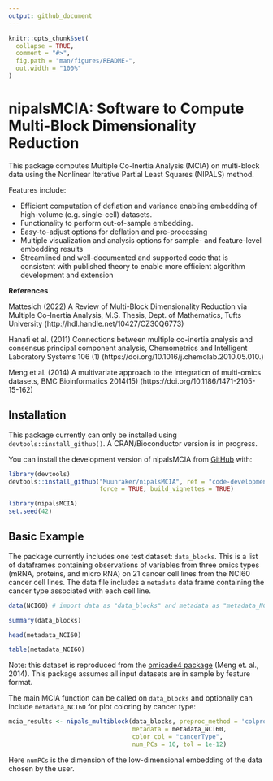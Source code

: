```yaml
---
output: github_document
---
```


<!-- README.md is generated from README.Rmd. Please edit that file -->

```r
knitr::opts_chunk$set(
  collapse = TRUE,
  comment = "#>",
  fig.path = "man/figures/README-",
  out.width = "100%"
)
```

# nipalsMCIA: Software to Compute Multi-Block Dimensionality Reduction

<!-- badges: start -->
<!-- badges: end -->

This package computes Multiple Co-Inertia Analysis (MCIA) on multi-block data
using the Nonlinear Iterative Partial Least Squares (NIPALS) method.

Features include:  

* Efficient computation of deflation and variance enabling embedding of
  high-volume (e.g. single-cell) datasets.  
* Functionality to perform out-of-sample embedding.
* Easy-to-adjust options for deflation and pre-processing
* Multiple visualization and analysis options for sample- and feature-level
  embedding results
* Streamlined and well-documented and supported code that is consistent with
  published theory to enable more efficient algorithm development and extension

**References**

Mattesich (2022) A Review of Multi-Block Dimensionality Reduction via Multiple
Co-Inertia Analysis, M.S. Thesis, Dept. of Mathematics, Tufts University (http://hdl.handle.net/10427/CZ30Q6773)

Hanafi et al. (2011) Connections between multiple co-inertia analysis and
consensus principal component analysis, Chemometrics and Intelligent Laboratory Systems 106 (1) (https://doi.org/10.1016/j.chemolab.2010.05.010.)

Meng et al. (2014) A multivariate approach to the integration of multi-omics
datasets, BMC Bioinformatics 2014(15) (https://doi.org/10.1186/1471-2105-15-162)

## Installation

This package currently can only be installed using `devtools::install_github()`.
A CRAN/Bioconductor version is in progress. 

You can install the development version of nipalsMCIA from [GitHub](https://github.com/) with:

```r
library(devtools)
devtools::install_github("Muunraker/nipalsMCIA", ref = "code-development",
                         force = TRUE, build_vignettes = TRUE)
```

```r
library(nipalsMCIA)
set.seed(42)
```

## Basic Example

The package currently includes one test dataset: `data_blocks`. This is a list
of dataframes containing  observations of variables from three omics types
(mRNA, proteins, and micro RNA)  on 21 cancer cell lines from the NCI60 cancer
cell lines. The data file includes a `metadata` data frame containing the cancer
type associated with each cell line. 

```r
data(NCI60) # import data as "data_blocks" and metadata as "metadata_NCI60"

summary(data_blocks)

head(metadata_NCI60)

table(metadata_NCI60)
```

Note: this dataset is reproduced from the [omicade4 package](https://www.bioconductor.org/packages/release/bioc/html/omicade4.html)
(Meng et. al., 2014). This package assumes all input datasets are in sample by
feature format.

The main MCIA function can be called on `data_blocks` and optionally can include
`metadata_NCI60` for plot coloring by cancer type:

```r
mcia_results <- nipals_multiblock(data_blocks, preproc_method = 'colprofile',
                                  metadata = metadata_NCI60,
                                  color_col = "cancerType", 
                                  num_PCs = 10, tol = 1e-12)
```

Here `numPCs` is the dimension of the low-dimensional embedding of the data chosen by the user. 
